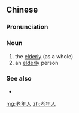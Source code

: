==Chinese==
{{zh-forms|type=21}}

===Pronunciation===
{{zh-pron
|m=lǎoniánrén
|cat=n
}}

===Noun===
{{zh-noun}}
# the [[elderly]] (as a whole)
# an [[elderly]] person

===See also===
* {{zh-l|年輕人}}

[[mg:老年人]]
[[zh:老年人]]